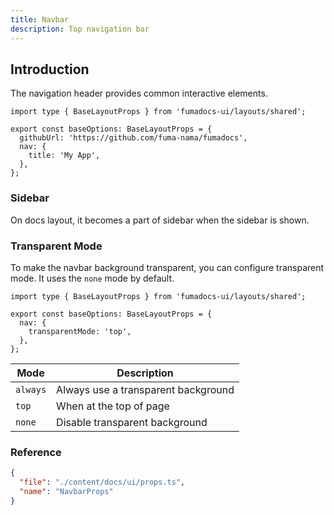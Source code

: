 ```yaml
---
title: Navbar
description: Top navigation bar
---
```


## Introduction

The navigation header provides common interactive elements.

```tsx
import type { BaseLayoutProps } from 'fumadocs-ui/layouts/shared';

export const baseOptions: BaseLayoutProps = {
  githubUrl: 'https://github.com/fuma-nama/fumadocs',
  nav: {
    title: 'My App',
  },
};
```

### Sidebar

On docs layout, it becomes a part of sidebar when the sidebar is shown.

### Transparent Mode

To make the navbar background transparent, you can configure transparent mode.
It uses the `none` mode by default.

```tsx
import type { BaseLayoutProps } from 'fumadocs-ui/layouts/shared';

export const baseOptions: BaseLayoutProps = {
  nav: {
    transparentMode: 'top',
  },
};
```

| Mode     | Description                         |
| -------- | ----------------------------------- |
| `always` | Always use a transparent background |
| `top`    | When at the top of page             |
| `none`   | Disable transparent background      |

### Reference

```json doc-gen:typescript
{
  "file": "./content/docs/ui/props.ts",
  "name": "NavbarProps"
}
```
